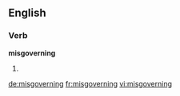 ==English==

===Verb===
'''misgoverning'''

# {{present participle of|misgovern}}

[[de:misgoverning]]
[[fr:misgoverning]]
[[vi:misgoverning]]